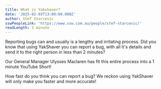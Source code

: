 ```yaml
---
title: What is Yakshaver?
date: '2025-02-03T13:00:00.000Z'
author: Stef Starcevic
sswPeopleLink: 'https://www.ssw.com.au/people/stef-starcevic/'
readLength: 1 minute
---
```


Reporting bugs can and usually is a lengthy and irritating process. Did you know that using YakShaver you can report a bug, with all it's details and send it to the right person in less than 2 minutes? 

Our General Manager Ulysses Maclaren has fit this entire process into a 1 minute YouTube Short!

How fast do you think you can report a bug? We reckon using YakShaver will only make you faster and more accurate!


<Youtube embedSrc="https://www.youtube.com/embed/0TPo98R1tnI" />
